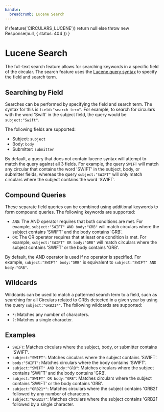 ```yaml
---
handle:
  breadcrumb: Lucene Search
---
```



  if (feature('CIRCULARS_LUCENE')) return null
  else throw new Response(null, { status: 404 })
}

# Lucene Search

The full-text search feature allows for searching keywords in a specific field of the circular. The search feature uses the [Lucene query syntax](https://lucene.apache.org/core/2_9_4/queryparsersyntax.html) to specify the field and search term.

## Searching by Field

Searches can be performed by specifying the field and search term. The syntax for this is `field:"search term"`. For example, to search for circulars with the word 'Swift' in the subject field, the query would be `subject:"Swift"`.

The following fields are supported:

- Subject: `subject`
- Body: `body`
- Submitter: `submitter`

By default, a query that does not contain lucene syntax will attempt to match the query against all 3 fields. For example, the query `SWIFT` will match any circular that contains the word 'SWIFT' in the subject, body, or submitter fields, whereas the query `subject:"SWIFT"` will only match circulars where the subject contains the word 'SWIFT'.

## Compound Queries

These separate field queries can be combined using additional keywords to form compound queries. The following keywords are supported:

- `AND`: The AND operator requires that both conditions are met. For example, `subject:"SWIFT" AND body:"GRB"` will match circulars where the subject contains 'SWIFT' and the body contains 'GRB'.
- `OR`: The OR operator requires that at least one condition is met. For example, `subject:"SWIFT" OR body:"GRB"` will match circulars where the subject contains 'SWIFT' or the body contains 'GRB'.

By default, the AND operator is used if no operator is specified. For example, `subject:"SWIFT" body:"GRB"` is equivalent to `subject:"SWIFT" AND body:"GRB"`.

## Wildcards

Wildcards can be used to match a patterned search term to a field, such as searching for all Circulars related to GRBs detected in a given year by using the query `subject:"GRB21*"`. The following wildcards are supported:

- `*`: Matches any number of characters.
- `?`: Matches a single character.

## Examples

- `SWIFT`: Matches circulars where the subject, body, or submitter contains 'SWIFT'.
- `subject:"SWIFT"`: Matches circulars where the subject contains 'SWIFT'.
- `body:"SWIFT"`: Matches circulars where the body contains 'SWIFT'.
- `subject:"SWIFT" AND body:"GRB"`: Matches circulars where the subject contains 'SWIFT' and the body contains 'GRB'.
- `subject:"SWIFT" OR body:"GRB"`: Matches circulars where the subject contains 'SWIFT' or the body contains 'GRB'.
- `subject:"GRB21*"`: Matches circulars where the subject contains 'GRB21' followed by any number of characters.
- `subject:"GRB21?"`: Matches circulars where the subject contains 'GRB21' followed by a single character.
